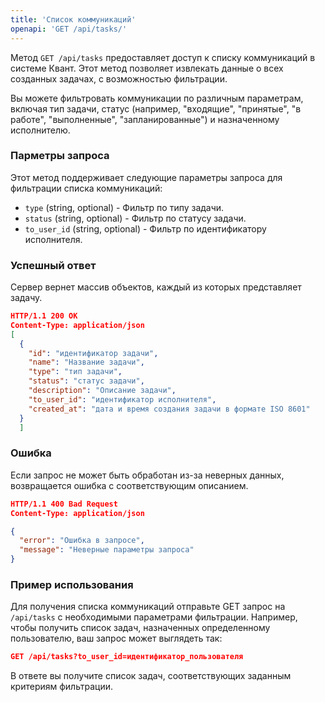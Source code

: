 ```yaml
---
title: 'Список коммуникаций'
openapi: 'GET /api/tasks/'
---
```

Метод `GET /api/tasks` предоставляет доступ к списку коммуникаций в системе Квант. Этот метод позволяет извлекать данные о всех созданных задачах, с возможностью фильтрации.

Вы можете фильтровать коммуникации по различным параметрам, включая тип задачи, статус (например, "входящие", "принятые", "в работе", "выполненные", "запланированные") и назначенному исполнителю.

### Парметры запроса

Этот метод поддерживает следующие параметры запроса для фильтрации списка коммуникаций:

- `type` (string, optional) - Фильтр по типу задачи.
- `status` (string, optional) - Фильтр по статусу задачи.
- `to_user_id` (string, optional) - Фильтр по идентификатору исполнителя.


### Успешный ответ
Сервер вернет массив объектов, каждый из которых представляет задачу.

```json
HTTP/1.1 200 OK
Content-Type: application/json
[
  {
    "id": "идентификатор задачи",
    "name": "Название задачи",
    "type": "тип задачи",
    "status": "статус задачи",
    "description": "Описание задачи",
    "to_user_id": "идентификатор исполнителя",
    "created_at": "дата и время создания задачи в формате ISO 8601"
  }
  ]
```

### Ошибка
Если запрос не может быть обработан из-за неверных данных, возвращается ошибка с соответствующим описанием.

```json
HTTP/1.1 400 Bad Request
Content-Type: application/json

{
  "error": "Ошибка в запросе",
  "message": "Неверные параметры запроса"
}
```
### Пример использования
Для получения списка коммуникаций отправьте GET запрос на `/api/tasks` с необходимыми параметрами фильтрации. Например, чтобы получить список задач, назначенных определенному пользователю, ваш запрос может выглядеть так:

```json
GET /api/tasks?to_user_id=идентификатор_пользователя
```

В ответе вы получите список задач, соответствующих заданным критериям фильтрации.
